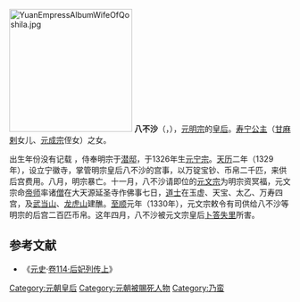 {{for|齐王八不沙|八不沙 (齐王)}}
[[File:YuanEmpressAlbumWifeOfQoshila.jpg|220px]]
'''八不沙'''（{{lang-mn|Бабуша}}，{{bd|14世纪||1330年||catIdx=H}}），[[元明宗|元明宗]]的[[皇后|皇后]]。[[寿宁公主_(元朝)|寿宁公主]]（[[甘麻剌|甘麻剌]]女儿、[[元成宗|元成宗]]侄女）之女。

出生年份没有记载<!-- 生年无具体记载。如果有新的发现，请提供来源。 -->，侍奉明宗于[[潜邸|潜邸]]，于1326年生[[元宁宗|元宁宗]]。[[天历_(元朝)|天历]]二年（1329年），设立宁徽寺，掌管明宗皇后八不沙的宫事，以万锭宝钞、币帛二千匹，来供后宫费用。八月，明宗暴亡。十一月，八不沙请即位的[[元文宗|元文宗]]为明宗资冥福，元文宗命[[帝师|帝师]]率诸[[比丘|僧]]在大天源延圣寺作佛事七日，[[道士|道士]]在玉虚、天宝、太乙、万寿四宫，及[[武当山|武当山]]、[[龙虎山|龙虎山]]建醮。[[至顺|至顺]]元年（1330年），元文宗敕令有司供给八不沙等明宗的后宫二百匹币帛。这年四月，八不沙被元文宗皇后[[卜答失里_(皇后)|卜答失里]]所害。

==参考文献==
*《[[元史|元史]]·[[s:元史/卷114|卷114·后妃列传上]]》

{{start box}} 
{{s-before|[[卜答失里_(皇后)|卜答失里]]}} 
{{s-title|[[:Category:元朝皇后|元朝皇后]]|1329年}} 
{{s-after|[[卜答失里_(皇后)|卜答失里]]}} 
{{end box}}  

{{元朝皇后}}

{{DEFAULTSORT:B八不沙}}
[[Category:元朝皇后|Category:元朝皇后]]
[[Category:元朝被賜死人物|Category:元朝被賜死人物]]
[[Category:乃蛮|Category:乃蛮]]